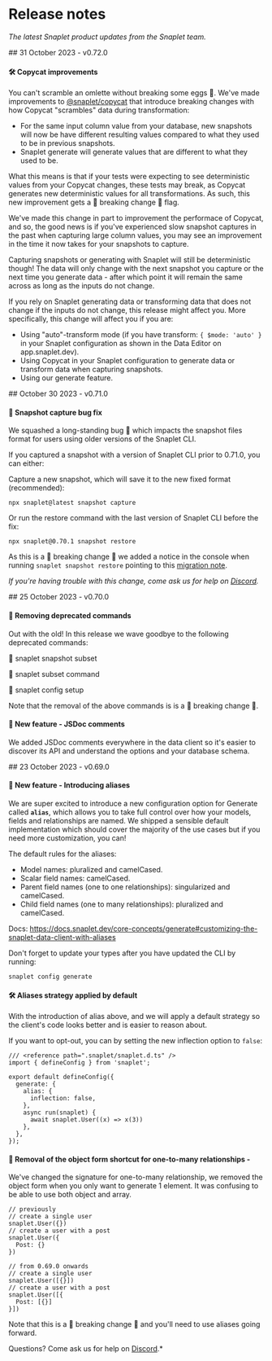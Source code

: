 
# Release notes
*The latest Snaplet product updates from the Snaplet team.*


<Steps>

<Step>
## 31 October 2023 - v0.72.0 

#### 🛠️ Copycat improvements 

You can't scramble an omlette without breaking some eggs 🍳. We've made improvements to [@snaplet/copycat](https://github.com/snaplet/copycat) that introduce breaking changes with how Copycat "scrambles" data during transformation:

* For the same input column value from your database, new snapshots will now be have different resulting values compared to what they used to be in previous snapshots.
* Snaplet generate will generate values that are different to what they used to be.

What this means is that if your tests were expecting to see deterministic values from your Copycat changes, these tests may break, as Copycat generates new deterministic values for all transformations. As such, this new improvement gets a 🚨 breaking change 🚨 flag.  

We've made this change in part to improvement the performace of Copycat, and so, the good news is if you've experienced slow snapshot captures in the past when capturing large column values, you may see an improvement in the time it now takes for your snapshots to capture.

Capturing snapshots or generating with Snaplet will still be deterministic though! The data will only change with the next snapshot you capture or the next time you generate data - after which point it will remain the same across as long as the inputs do not change.

If you rely on Snaplet generating data or transforming data that does not change if the inputs do not change, this release might affect you. More specifically, this change will affect you if you are:

* Using "auto"-transform mode (if you have transform: `{ $mode: 'auto' }` in your Snaplet configuration as shown in the Data Editor on app.snaplet.dev).
* Using Copycat in your Snaplet configuration to generate data or transform data when capturing snapshots.
* Using our generate feature.


</Step>

<Step>
## October 30 2023 - v0.71.0

#### 🐛 Snapshot capture bug fix

We squashed a long-standing bug 🐛 which impacts the snapshot files format for users using older versions of the Snaplet CLI.

If you captured a snapshot with a version of Snaplet CLI prior to 0.71.0, you can either:

Capture a new snapshot, which will save it to the new fixed format (recommended):

`npx snaplet@latest snapshot capture`

Or run the restore command with the last version of Snaplet CLI before the fix:

`npx snaplet@0.70.1 snapshot restore`

As this is a 🚨 breaking change 🚨 we added a notice in the console when running `snaplet snapshot restore` pointing to this [migration note](https://docs.snaplet.dev/migrations/snapshot#from-0710-and-above).

*If you're having trouble with this change, come ask us for help on [Discord](https://app.snaplet.dev/chat).*

</Step>

<Step>
## 25 October 2023 - v0.70.0

#### 🧹 Removing deprecated commands

Out with the old! In this release we wave goodbye to the following deprecated commands:

👋 snaplet snapshot subset

👋  snaplet subset command

👋  snaplet config setup

Note that the removal of the above commands is is a 🚨 breaking change 🚨.   

#### 🎁 New feature - JSDoc comments 

We added JSDoc comments everywhere in the data client so it's easier to discover its API and understand the options and your database schema.

</Step>

<Step>
## 23 October 2023 - v0.69.0

#### 🎁 New feature - Introducing aliases

We are super excited to introduce a new configuration option for Generate called **`alias`**, which allows you to take full control over how your models, fields and relationships are named. We shipped a sensible default implementation which should cover the majority of the use cases but if you need more customization, you can!

The default rules for the aliases:

* Model names: pluralized and camelCased.
* Scalar field names: camelCased.
* Parent field names (one to one relationships): singularized and camelCased.
* Child field names (one to many relationships): pluralized and camelCased.

Docs: https://docs.snaplet.dev/core-concepts/generate#customizing-the-snaplet-data-client-with-aliases

Don't forget to update your types after you have updated the CLI by running:

`snaplet config generate`

#### 🛠️ Aliases strategy applied by default

With the introduction of alias above, and we will apply a default strategy so the client's code looks better and is easier to reason about.

If you want to opt-out, you can by setting the new inflection option to `false`:

```
/// <reference path=".snaplet/snaplet.d.ts" />
import { defineConfig } from 'snaplet';

export default defineConfig({
  generate: {
    alias: {
      inflection: false,
    },
    async run(snaplet) {
      await snaplet.User((x) => x(3))
    },
  },
});
``` 

#### 🧹 Removal of the object form shortcut for one-to-many relationships -  

We've changed the signature for one-to-many relationship, we removed the object form when you only want to generate 1 element. It was confusing to be able to use both object and array.

```
// previously
// create a single user
snaplet.User({})
// create a user with a post
snaplet.User({
  Post: {}
})

// from 0.69.0 onwards
// create a single user
snaplet.User([{}])
// create a user with a post
snaplet.User([{
  Post: [{}]
}])
```

Note that this is a 🚨 breaking change 🚨 and you'll need to use aliases going forward.

Questions? Come ask us for help on [Discord](https://app.snaplet.dev/chat).*

</Step>

</Steps>
